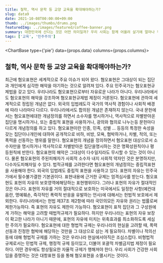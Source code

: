 ```yaml
---
title: 철학, 역사 문학 등 교양 교육을 확대해야하는가?
slug: data9
date: 2021-10-08T00:00:00+09:00
thumb: ../images/thumbs/drums.png
featuredImg: ../images/featured/coffee-banner.png
summary: 대한민국에 산다는 것은 어떤 의미일까? 우리 사회는 함께 어울려 살기에 얼마나 적합할까? 이것을 알아보기 위해 공공성 지수를 파악해보았다.
tags: ['교육', '민주주의']
---
```



<ChartBase type={'pie'} data={props.data} columns={props.columns}></ChartBase>

## 철학, 역사 문학 등 교양 교육을 확대해야하는가?

최근에 혐오표현은 세계적으로 주요 이슈가 되어 왔다. 혐오표현은 그대상이 되는 집단과 개인에게 심각한 해악을 야기하는 것으로 알려져 있다. 주요 민주국가는 혐오표현규제법을 갖고 있다. 우리나라도 혐오표현으로부터 자유로운 나라가 아니다. 우리나라에서도 혐오표현의 해악을 강조하며 혐오표현규제법 제정이 거론된다.
혐오표현에 관하여 세계적으로 정립된 개념은 없다. 외국의 입법례도각 국가의 역사적 경험이나 사회적 배경에 따라 나라마다 다르다. 우리나라에서도 합의된 개념은 존재하지 않는다. 국내 문헌에서는 혐오표현에대한 개념정의를 하면서 소수자를 명시하거나, 역사적으로 차별받아온 집단을 명시하거나, 또는 중립적 표현을 사용하거나, 광의와 협의로 나누는등 문헌마다 다르게 개념정의를 하고 있다.
혐오표현이란 인종, 민족, 성별 ... 등등의 특정한 속성을 갖는 집단이나개인에 대하여 공개적으로 비하, 비방, 모욕, 협박하거나, 차별, 적의, 또는 폭력을 선동하는 행위를 말한다. 혐오표현의 개념을 정의하면서 혐오표현 대상으로서 소수자만을 명시하거나 역사적으로 차별받아온 집단을명시하는 것은 명확성원칙이나 평등원칙에 반한다. 혐오표현의 해악은 그대상이 다수일지라도 무시할 수 있는 것이 아니다. 물론 혐오표현의 주된피해자가 사회적 소수자 내지 사회적 약자인 것은 분명하지만, 다수자도피해자일 수 있다. 법적규제를 고려한다면 혐오표현의 개념정의는 중립적표현을 사용해야 한다. 외국의 입법례도 중립적 표현을 사용하고 있다.
표현의 자유는 민주국가에서 필수불가결한 기본권이다. 표현내용에 근거한 규제는 엄격심사를 받는다. 혐오표현도 표현의 자유의 보호영역에해당하는 표현행위이다. 그러나 표현의 자유가 절대적인 것은 아니다. 표현의 자유를 거의 절대적으로 보호하는 미국에서도 일정한 사항(예컨대음란, 명예훼손, 즉각적인 폭력적 반응을 유발하는 언사)에 대해서는 헌법적 보호에서 제외한다. 우리나라에서는 헌법 제37조 제2항에 따라 국민의모든 자유와 권리는 법률로써 제한가능하다. 즉 표현의 자유도 제한이 가능하다. 혐오표현이 표적 집단과 그 구성원에게 가하는 해악을 고려할 때법적규제가 필요하다. 하지만 우리나라는 표현의 자유 보장이 확고한 나라가 아니기 때문에, 표현의 자유에 미치는 위축효과를 최소화하도록 세심한 주의가 필요하다.
혐오표현에 대한 형법적 규제는 우리나라의 현실을 고려할 때, 폭력선동과 진정한 협박에 해당하는 것만을 그 대상으로 삼는 게 필요하다. 차별이나 적의선동에 대해 형법적 규제를 가하는 것은 우리나라 현실에서아직은 조심스럽다. 비형법적 규제로서는 민법적 규제, 행정적 규제 등이있고, 더불어 포괄적 차별금지법 제정이 필요하다. 어떤 경우에도 항상필요한 자율적 규제가 행해져야 한다. 우리 사회가 건강한 사회임을 증명하는 것은 대항표현 등을 통해 혐오표현을 소멸시키는 것이다.
